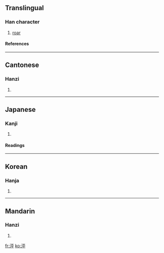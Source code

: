 {{see|洴}}

==Translingual==
===Han character===
{{Han char|rn=85|rad=水|as=05|sn=8|four=3024<sub>7</sub>|canj=水一火十 (EMFJ)}}
# [[roar]]
====References====
{{Han ref|kx=0616.190|dkj=17296|dj=1011.020|hdz=31583.030|uh=6CD9|ud=27865|bh=CCF2|bd=52466}}

----
==Cantonese==
===Hanzi===
{{yue-hanzi|jyut=|y=ping4}}
# {{defn|Cantonese}}

----
==Japanese==
===Kanji===
{{ja-kanji|grade=|rs=水05}}
# {{defn|Japanese}} 
====Readings====
{{ja-readings|on=[[ほう]] (hō), [[へい]] (hei), [[びょう]] (byō)|kun=}}

----
==Korean==
===Hanja===
{{ko-hanja|hangeul=평|eumhun=|rv=pyeong|mr=p'yŏng|y=phyeng}}
# {{defn|Korean}}

----
==Mandarin==
===Hanzi===
{{cmn-hanzi|pin=[[píng]] (ping2)|wg=p'ing<sup>2</sup>}}
# {{defn|Mandarin}}

[[fr:泙]]
[[ko:泙]]